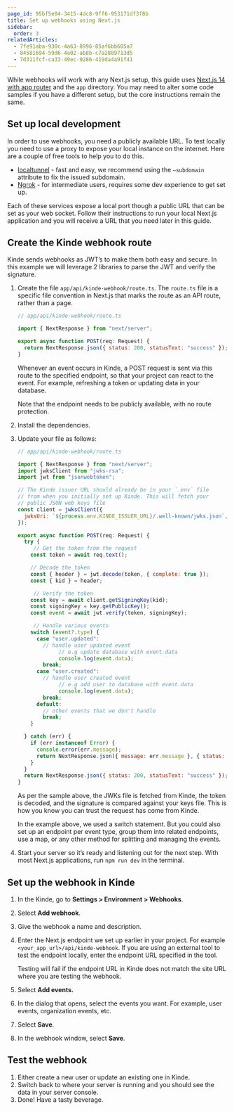 ```yaml
---
page_id: 95bf5e04-3415-4dc8-9ff6-953171df3f8b
title: Set up webhooks using Next.js
sidebar:
  order: 3
relatedArticles:
  - 7fe91aba-930c-4a63-8996-85af6bb605a7
  - 84581694-59d6-4a02-ab8b-c7a2889713d5
  - 7d311fcf-ca33-49ec-9286-419da4a91f41
---
```


While webhooks will work with any Next.js setup, this guide uses [Next.js 14 with app router](/developer-tools/sdks/backend/nextjs-sdk/) and the `app` directory. You may need to alter some code samples if you have a different setup, but the core instructions remain the same.

## Set up local development

In order to use webhooks, you need a publicly available URL. To test locally you need to use a proxy to expose your local instance on the internet. Here are a couple of free tools to help you to do this.

- [localtunnel](https://theboroer.github.io/localtunnel-www/) - fast and easy, we recommend using the `—subdomain` attribute to fix the issued subdomain.
- [Ngrok](https://ngrok.com/) - for intermediate users, requires some dev experience to get set up.

Each of these services expose a local port though a public URL that can be set as your web socket. Follow their instructions to run your local Next.js application and you will receive a URL that you need later in this guide.

## Create the Kinde webhook route

Kinde sends webhooks as JWT’s to make them both easy and secure. In this example we will leverage 2 libraries to parse the JWT and verify the signature.

1. Create the file `app/api/kinde-webhook/route.ts`. The `route.ts` file is a specific file convention in Next.js that marks the route as an API route, rather than a page.

   ```jsx
   // app/api/kinde-webhook/route.ts

   import { NextResponse } from "next/server";

   export async function POST(req: Request) {
     return NextResponse.json({ status: 200, statusText: "success" });
   }
   ```

   Whenever an event occurs in Kinde, a POST request is sent via this route to the specified endpoint, so that your project can react to the event. For example, refreshing a token or updating data in your database.

   Note that the endpoint needs to be publicly available, with no route protection.

2. Install the dependencies.

   <PackageManagers pkg="jwks-rsa jsonwebtoken" />

3. Update your file as follows:

   ```jsx
   // app/api/kinde-webhook/route.ts

   import { NextResponse } from "next/server";
   import jwksClient from "jwks-rsa";
   import jwt from "jsonwebtoken";

   // The Kinde issuer URL should already be in your `.env` file
   // from when you initially set up Kinde. This will fetch your
   // public JSON web keys file
   const client = jwksClient({
     jwksUri: `${process.env.KINDE_ISSUER_URL}/.well-known/jwks.json`,
   });

   export async function POST(req: Request) {
     try {
   		// Get the token from the request
       const token = await req.text();

       // Decode the token
       const { header } = jwt.decode(token, { complete: true });
       const { kid } = header;

   		// Verify the token
       const key = await client.getSigningKey(kid);
       const signingKey = key.getPublicKey();
       const event = await jwt.verify(token, signingKey);

   		// Handle various events
       switch (event?.type) {
         case "user.updated":
           // handle user updated event
   				// e.g update database with event.data
   				console.log(event.data);
           break;
         case "user.created":
           // handle user created event
   				// e.g add user to database with event.data
   				console.log(event.data);
           break;
         default:
           // other events that we don't handle
           break;
       }

     } catch (err) {
       if (err instanceof Error) {
         console.error(err.message);
         return NextResponse.json({ message: err.message }, { status: 400 });
       }
     }
     return NextResponse.json({ status: 200, statusText: "success" });
   }
   ```

   As per the sample above, the JWKs file is fetched from Kinde, the token is decoded, and the signature is compared against your keys file. This is how you know you can trust the request has come from Kinde.

   <Aside title="Handling different event types">

   In the example above, we used a switch statement. But you could also set up an endpoint per event type, group them into related endpoints, use a map, or any other method for splitting and managing the events.

   </Aside>

4. Start your server so it’s ready and listening out for the next step. With most Next.js applications, run `npm run dev` in the terminal.

## Set up the webhook in Kinde

1. In the Kinde, go to **Settings > Environment > Webhooks**.
2. Select **Add webhook**.
3. Give the webhook a name and description.
4. Enter the Next.js endpoint we set up earlier in your project. For example `<your_app_url>/api/kinde-webhook`. If you are using an external tool to test the endpoint locally, enter the endpoint URL specified in the tool.

   <Aside type="warning" title="Make sure URLs match">

   Testing will fail if the endpoint URL in Kinde does not match the site URL where you are testing the webhook.

   </Aside>

5. Select **Add events.**
6. In the dialog that opens, select the events you want. For example, user events, organization events, etc.
7. Select **Save**.
8. In the webhook window, select **Save**.

## Test the webhook

1. Either create a new user or update an existing one in Kinde.
2. Switch back to where your server is running and you should see the data in your server console.
3. Done! Have a tasty beverage.
